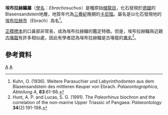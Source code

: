 {{Automatic Taxobox
| taxon = Ebrachosuchus
| authority = Kuhn, 1936
| fossil_range = [[三疊紀|三疊紀]]晚期{{fossil_range|231|228}}
| image = Ebrachosuchus neukami.JPG
| image_caption = ''E. neukami''的化石
| type_species = '''''Ebrachosuchus neukami'''''
| type_species_authority = Kuhn, 1936
| subdivision_ranks = [[種|種]]
| subdivision = 
*'''''E. neukami''''' <small>Kuhn, 1936</small>
*'''''E. angustifrons''''' <small>Kuhn, 1936</small>
}}

'''埃布拉赫鱷屬'''（[[學名|學名]]：''Ebrachosuchus''）是種原始[[植龍目|植龍目]]，化石發現於[[德國|德國]]的Blasensandstein地層，地質年代為[[三疊紀|三疊紀]]晚期的[[卡尼階|卡尼階]]。屬名是以化石發現地的[[埃布拉赫|埃布拉赫市]]（Ebrach）為名<ref>Kuhn, O. (1936). Weitere Parasuchier und Labyrinthodonten aus dem Blasensandstein des mittleren Keuper von Ebrach. ''Palaeontographica, Abteilung A'', '''83''':61-98.</ref>。 

[[正模標本|正模標本]]的口鼻部非常長，成為埃布拉赫鱷的鑑定特徵。但是，埃布拉赫鱷與近親[[古喙龍|古喙龍]]有許多相似處，因此有學者認為埃布拉赫鱷是古喙龍的[[異名|異名]]<ref>Hunt, A. P. and Lucas, S. G. (1991). The ''Paleorhinus'' biochron and the correlation
of the non-marine Upper Triassic of Pangaea: ''Palaeontology'' '''34'''(2):191-198.</ref>。 

==參考資料==
{{reflist}}
{{Taxonbar}}
[[Category:植龍目|A]]
[[Category:_1936年描述的分类群|A]]

{{paleo-reptile-stub}}